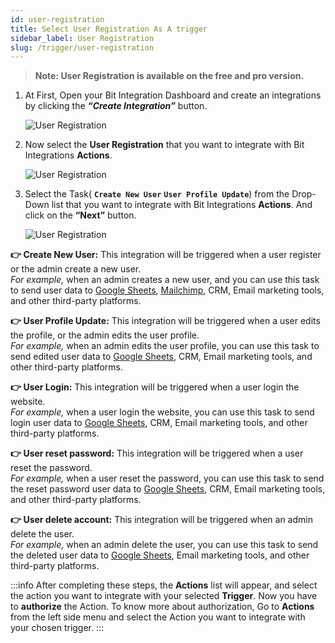 ```yaml
---
id: user-registration 
title: Select User Registration As A trigger
sidebar_label: User Registration
slug: /trigger/user-registration
---
```



> **Note: User Registration is available on the free and pro version.**

1. At First, Open your Bit Integration Dashboard and create an integrations by clicking the **_“Create Integration”_** button.

   <Image src="trigger/_create-integrations" alt="User Registration" w="1020" h="350" />

2. Now select the **User Registration** that you want to integrate with Bit Integrations **Actions**.

   <Image src="trigger/user-reg/_select-trigger" alt="User Registration" w="1020" h="350" />

3. Select the Task( **`Create New User`** **`User Profile Update`**) from the Drop-Down list that you want to integrate with Bit Integrations **Actions**. And click on the **“Next”** button.

   <Image src="trigger/user-reg/selec-form-or-task-name" alt="User Registration" w="1020" h="350"/>

**👉 Create New User:** This integration will be triggered when a user register or the admin create a new user.   
*For example,* when an admin creates a new user, and you can use this task to send user data to [Google Sheets](https://docs.bit-integrations.bitapps.pro/integrations/google-sheet), [Mailchimp](https://docs.bit-integrations.bitapps.pro/integrations/wpcf7-mailchimp), CRM, Email marketing tools, and other third-party platforms.

**👉 User Profile Update:** This integration will be triggered when a user edits the profile, or the admin edits the user profile.   
*For example,* when an admin edits the user profile, you can use this task to send edited user data to [Google Sheets](https://docs.bit-integrations.bitapps.pro/integrations/google-sheet), CRM, Email marketing tools, and other third-party platforms.

**👉 User Login:** This integration will be triggered when a user login the website.    
*For example,* when a user login the website, you can use this task to send login user data to [Google Sheets](https://docs.bit-integrations.bitapps.pro/integrations/google-sheet), CRM, Email marketing tools, and other third-party platforms.

**👉 User reset password:** This integration will be triggered when a user reset the password.   
*For example,* when a user reset the password, you can use this task to send the reset password user data to [Google Sheets](https://docs.bit-integrations.bitapps.pro/integrations/google-sheet), CRM, Email marketing tools, and other third-party platforms.

**👉 User delete account:** This integration will be triggered when an admin delete the user.   
*For example,* when an admin delete the user, you can use this task to send the deleted user data to [Google Sheets](https://docs.bit-integrations.bitapps.pro/integrations/google-sheet), Email marketing tools, and other third-party platforms.

:::info
  After completing these steps, the **Actions** list will appear, and select the action you want to integrate with your selected **Trigger**. Now you have to **authorize** the Action. To know more about authorization, Go to **Actions** from the left side menu and select the Action you want to integrate with your chosen trigger.
:::

<Feedback/>
